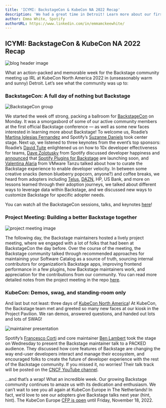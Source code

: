 ```yaml
---
title: 'ICYMI: BackstageCon & KubeCon NA 2022 Recap'
description: 'We had a great time in Detroit! Learn more about our first dedicated conference to Backstage and KubeCon NA 2022.'
author: Emma White, Spotify
authorURL: https://www.linkedin.com/in/emmamckeewhite/
---
```


## ICYMI: BackstageCon & KubeCon NA 2022 Recap

![blog header image](assets/2022-10-28/preview.png)

What an action-packed and memorable week for the Backstage community meeting up IRL at KubeCon North America 2022 in (unseasonably warm and sunny) Detroit. Let’s see what the community was up to:

### BackstageCon: A full day of nothing but Backstage

![BackstageCon group](assets/2022-10-28/groupimage.jpg)

We started the week off strong, packing a ballroom for [BackstageCon](https://events.linuxfoundation.org/backstagecon-north-america/) on Monday. It was a smorgasbord of some of our active community members at the first official Backstage conference — as well as some new faces interested in learning more about Backstage! To welcome us, Roadie’s [Martina Iglesias Fernandez](https://github.com/martina-if) and Spotify’s [Suzanne Daniels](https://github.com/suuus) took center stage. Next up, we listened to three keynotes from the event’s top sponsors: Roadie’s [David Tuite](https://github.com/dtuite) enlightened us on how to 10x developer effectiveness for teams, [Dave Zolotusky](https://github.com/dzolotusky) from Spotify discussed developer happiness and [announced](https://www.linkedin.com/posts/spotify-r%26d_backstage-devex-activity-6990305201710587904-SnDQ?utm_source=share&utm_medium=member_desktop) that [Spotify Plugins for Backstage](https://backstage.spotify.com/blog/spotify-plugins-for-backstage/) are launching soon, and [Valentina Alaria](https://www.linkedin.com/in/valentinaalaria/) from VMware Tanzu talked about how to curate the Backstage experience to enable developer velocity. In between some creative snacks (lemon blueberry popcorn, anyone?) and coffee breaks, we heard from adopters including [Telus](https://backstage.spotify.com/blog/building-for-simplicity-TELUS/), [DAZN](https://backstage.spotify.com/blog/adopter-spotlight/dazn/), HP, US Bank, and more on lessons learned through their adoption journeys, we talked about different ways to leverage data within Backstage, and we discussed new ways to customize Backstage for specific adopter needs.

You can watch all the BackstageCon sessions, talks, and keynotes [here](https://www.youtube.com/playlist?list=PLj6h78yzYM2OKySsTuiip3BqmdYZQRnSf)!

### Project Meeting: Building a better Backstage together

![project meeting image](assets/2022-10-28/real_project_meeting.jpeg)

The following day, the Backstage maintainers hosted a lively project meeting, where we engaged with a lot of folks that had been at BackstageCon the day before. Over the course of the meeting, the Backstage community talked through recommended approaches for maintaining your Software Catalog as a source of truth, sourcing internal contributors for organization’s Backstage apps, improving frontend performance in a few plugins, how Backstage maintainers work, and appreciation for the contributions from our community. You can read more detailed notes from the project meeting in the repo [here](https://github.com/backstage/community/blob/main/project-meetings/kubecon-na-2022.md).

### KubeCon: Demos, swag, and standing-room only

And last but not least: three days of [KubeCon North America](https://events.linuxfoundation.org/kubecon-cloudnativecon-north-america/)! At KubeCon, the Backstage team met and greeted so many new faces at our kiosk in the Project Pavilion. We ran demos, answered questions, and handed out lots and lots of SWAG!

![maintainer presentation](assets/2022-10-28/project_meeting.jpg)

Spotify’s [Francesco Corti](https://github.com/fcorti) and core maintainer [Ben Lambert](https://github.com/benjdlambert) took the stage on Wednesday to present the Backstage maintainer talk to a PACKED audience. They discussed how core features of Backstage are changing the way end-user developers interact and manage their ecosystem, and encouraged folks to create the future of developer experience with the rest of the Backstage community. If you missed it, no worries! Their talk track will be posted on the [CNCF YouTube channel](https://www.youtube.com/c/cloudnativefdn).

…and that’s a wrap! What an incredible week. Our growing Backstage community continues to amaze us with its dedication and enthusiasm. We can’t wait to see you all again at KubeCon Europe in The Netherlands! In fact, we’d love to see our adopters give Backstage talks next year (hint, hint). The KubeCon Europe [CFP is open](https://events.linuxfoundation.org/kubecon-cloudnativecon-europe/program/cfp/#overview) until Friday, November 18, 2022.
